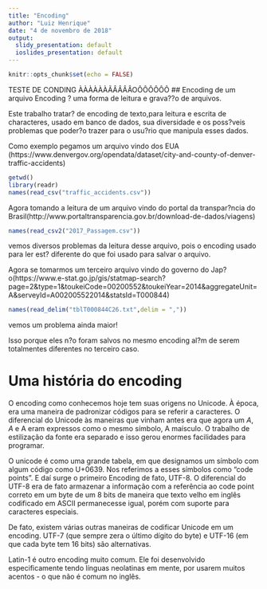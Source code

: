 ---
title: "Encoding"
author: "Luiz Henrique"
date: "4 de novembro de 2018"
output:
  slidy_presentation: default
  ioslides_presentation: default
---

```{r setup, include=FALSE}
knitr::opts_chunk$set(echo = FALSE)
```


TESTE DE CONDING ÀÀÀÀÀÀÃÂÂÂÂOÔÔÔÔÔÔ
## Encoding de um arquivo
Encoding ? uma forma de leitura e grava??o de arquivos.

Este trabalho tratar? de encoding de texto,para leitura e escrita de characteres, usado em banco de dados, sua diversidade e os poss?veis problemas que poder?o trazer para o usu?rio que manipula esses dados.

Como exemplo pegamos um arquivo vindo dos EUA
(https://www.denvergov.org/opendata/dataset/city-and-county-of-denver-traffic-accidents)

```{r cars,warning=FALSE,message=FALSE}
getwd()
library(readr)
names(read_csv("traffic_accidents.csv"))
```

Agora tomando a leitura de um arquivo vindo do portal da transpar?ncia do Brasil(http://www.portaltransparencia.gov.br/download-de-dados/viagens)

```{r,message=FALSE,warning=FALSE}
names(read_csv2("2017_Passagem.csv"))

```
vemos diversos problemas da leitura desse arquivo, pois o encoding usado para ler est? diferente do que foi usado para salvar o arquivo.

Agora se tomarmos um terceiro arquivo vindo do governo do Jap?o(https://www.e-stat.go.jp/gis/statmap-search?page=2&type=1&toukeiCode=00200552&toukeiYear=2014&aggregateUnit=A&serveyId=A002005522014&statsId=T000844)
```{r,message=FALSE,warning=FALSE}
names(read_delim("tblT000844C26.txt",delim = ","))

```
vemos um problema ainda maior!

Isso porque eles n?o foram salvos no mesmo encoding al?m de serem totalmentes diferentes no terceiro caso.

# Uma história do encoding

O encoding como conhecemos hoje tem suas origens no Unicode. À época, era uma maneira de padronizar códigos para se referir a caracteres. O diferencial do Unicode às maneiras que vinham antes era que agora um *A*, _A_ e A eram expressos como o mesmo símbolo, A maísculo. O trabalho de estilização da fonte era separado e isso gerou enormes facilidades para programar. 

O unicode é como uma grande tabela, em que designamos um símbolo com algum código como U+0639. Nos referimos a esses símbolos como "code points". E daí surge o primeiro Encoding de fato, UTF-8. O diferencial do UTF-8 era de fato armazenar a informação com a referência ao code point correto em um byte de um 8 bits de maneira que texto velho em inglês codificado em ASCII permanecesse igual, porém com suporte para caracteres especiais. 

De fato, existem várias outras maneiras de codificar Unicode em um encoding. UTF-7 (que sempre zera o último dígito do byte) e UTF-16 (em que cada byte tem 16 bits) são alternativas.

Latin-1 é outro encoding muito comum. Ele foi desenvolvido especificamente tendo línguas neolatinas em mente, por usarem muitos acentos - o que não é comum no inglês. 